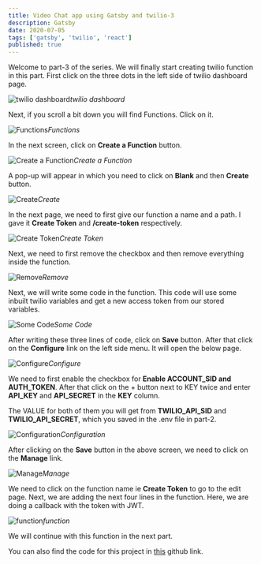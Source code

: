```yaml
---
title: Video Chat app using Gatsby and twilio-3
description: Gatsby
date: 2020-07-05
tags: ['gatsby', 'twilio', 'react']
published: true
---
```


Welcome to part-3 of the series. We will finally start creating twilio function in this part. First click on the three dots in the left side of twilio dashboard page.

![twilio dashboard](https://ik.imagekit.io/thewebdev/GatsbyTwilio/3/1_-uBlye2vp_.png)*twilio dashboard*

Next, if you scroll a bit down you will find Functions. Click on it.

![Functions](https://ik.imagekit.io/thewebdev/GatsbyTwilio/3/2_u8TDuBITAv.png)*Functions*

In the next screen, click on **Create a Function** button.

![Create a Function](https://ik.imagekit.io/thewebdev/GatsbyTwilio/3/3_shjcLWKBaC.png)*Create a Function*

A pop-up will appear in which you need to click on **Blank** and then **Create** button.

![Create](https://ik.imagekit.io/thewebdev/GatsbyTwilio/3/4_RKaOZWzmkq.png)*Create*

In the next page, we need to first give our function a name and a path. I gave it **Create Token** and **/create-token** respectively.

![Create Token](https://ik.imagekit.io/thewebdev/GatsbyTwilio/3/5_gLKppCXdC-.png)*Create Token*

Next, we need to first remove the checkbox and then remove everything inside the function.

![Remove](https://ik.imagekit.io/thewebdev/GatsbyTwilio/3/6_GrLfWPjWu.png)*Remove*

Next, we will write some code in the function. This code will use some inbuilt twilio variables and get a new access token from our stored variables.

![Some Code](https://ik.imagekit.io/thewebdev/GatsbyTwilio/3/7_hqy2cMt1Wm.png)*Some Code*

After writing these three lines of code, click on **Save** button. After that click on the **Configure** link on the left side menu. It will open the below page.

![Configure](https://ik.imagekit.io/thewebdev/GatsbyTwilio/3/8_0I3bd5Wglb.png)*Configure*

We need to first enable the checkbox for **Enable ACCOUNT_SID and AUTH_TOKEN**. After that click on the + button next to KEY twice and enter **API_KEY** and **API_SECRET** in the **KEY** column.

The VALUE for both of them you will get from **TWILIO_API_SID** and **TWILIO_API_SECRET**, which you saved in the .env file in part-2.

![Configuration](https://ik.imagekit.io/thewebdev/GatsbyTwilio/3/9_zc8Vmztd9n.png)*Configuration*

After clicking on the **Save** button in the above screen, we need to click on the **Manage** link.

![Manage](https://ik.imagekit.io/thewebdev/GatsbyTwilio/3/10_sDcYA-pYkV.png)*Manage*

We need to click on the function name ie **Create Token** to go to the edit page. Next, we are adding the next four lines in the function. Here, we are doing a callback with the token with JWT.

![function](https://ik.imagekit.io/thewebdev/GatsbyTwilio/3/11_WDLM2_Www.png)*function*

We will continue with this function in the next part.

You can also find the code for this project in [this](https://github.com/nabendu82/SimpleVideoApp) github link.
